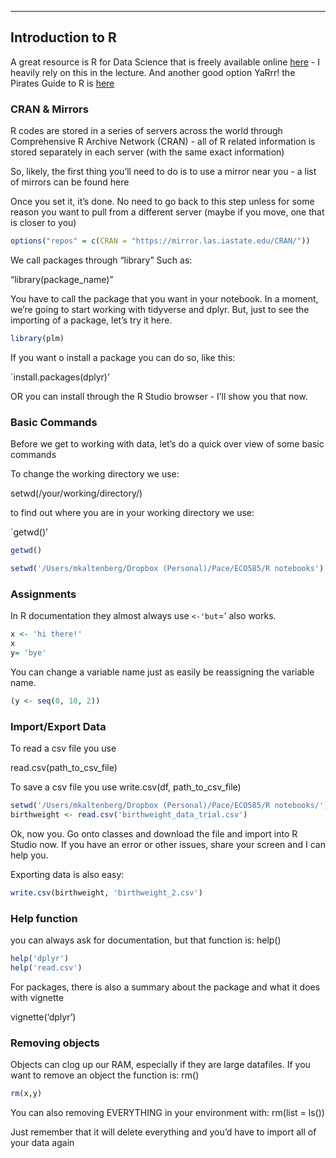 ---
## Introduction to R

A great resource  is R for Data Science that is freely available online [here](https://r4ds.had.co.nz/) - I heavily rely on this in the lecture. And another good option YaRrr! the Pirates Guide to R is [here](https://bookdown.org/ndphillips/YaRrr/)

### CRAN & Mirrors 
R codes are stored in a series of servers across the world through Comprehensive R Archive Network (CRAN) - all of R related information is stored separately in each server (with the same exact information)

So, likely, the first thing you'll need to do is to use a mirror near you - a list of mirrors can be found here

Once you set it, it's done. No need to go back to this step unless for some reason you want to pull from a different server (maybe if you move, one that is closer to you)

```r
options("repos" = c(CRAN = "https://mirror.las.iastate.edu/CRAN/"))
```

We call packages through "library" Such as:

"library(package_name)"

You have to call the package that you want in your notebook.
In a moment, we're going to start working with tidyverse and dplyr.
But, just to see the importing of a package, let's try it here.

```r
library(plm)
```

If you want o install a package you can do so, like this:

`install.packages(dplyr)'

OR you can install through the R Studio browser - I'll show you that now.  

### Basic Commands

Before we get to working with data, let's do a quick over view of some basic commands

To change the working directory we use:

setwd(/your/working/directory/)

to find out where you are in your working directory we use:

`getwd()'

```r
getwd()
```

```r
setwd('/Users/mkaltenberg/Dropbox (Personal)/Pace/ECO585/R notebooks')
```

### Assignments

In R documentation they almost always use `<-'but `=' also works.

```r
x <- 'hi there!'
x
y= 'bye'

```

You can change a variable name just as easily be reassigning the variable name.

```r
(y <- seq(0, 10, 2))
```

### Import/Export Data

To read a csv file you use

read.csv(path_to_csv_file)

To save a csv file you use write.csv(df, path_to_csv_file)

```r
setwd('/Users/mkaltenberg/Dropbox (Personal)/Pace/ECO585/R notebooks/')
birthweight <- read.csv('birthweight_data_trial.csv')
```

Ok, now you. Go onto classes and download the file and import into R Studio now. If you have an error or other issues, share your screen and I can help you.

Exporting data is also easy: 
```r
write.csv(birthweight, 'birthweight_2.csv')
```

### Help function

you can always ask for documentation, but that function is: help()

```r
help('dplyr')
help('read.csv')
```
For packages, there is also a summary about the package and what it does with vignette

vignette('dplyr')

### Removing objects

Objects can clog up our RAM, especially if they are large datafiles. If you want to remove an object the function is: rm()

```r
rm(x,y)
```

You can also removing EVERYTHING in your environment with: rm(list = ls())

Just remember that it will delete everything and you'd have to import all of your data again


